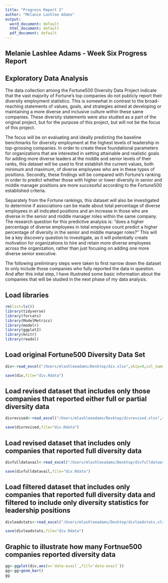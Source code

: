 ```yaml
---
title: "Progress Report 2"
author: "Melanie Lashlee Adams"
output:
  word_document: default
  html_document: default
  pdf_document: default
---
```

## Melanie Lashlee Adams - Week Six Progress Report

## Exploratory Data Analysis
The data collection among the Fortune500 Diversity Data Project indicate that the vast majority of Fortune’s top companies do not publicly report their diversity employment statistics.  This is somewhat in contrast to the broad-reaching statements of values, goals, and strategies aimed at developing or maintaining a more diverse and inclusive culture within these same companies.  These diversity statements were also studied as a part of the original project, but for the purpose of this project, but will not be the focus of this project.  

The focus will be on evaluating and ideally predicting the baseline benchmarks for diversity employment at the highest levels of leadership in top-grossing companies.  In order to create these foundational parameters for organizations that are interested in setting attainable and realistic goals for adding more diverse leaders at the middle and senior levels of their ranks, this dataset will be used to first establish the current values, both minimum and maximum, of diverse employees who are in these types of positions.  Secondly, these findings will be compared with Fortune’s ranking in order to predict whether those with higher or lower diversity in senior and middle manager positions are more successful according to the Fortune500 established criteria.

Separately from the Fortune rankings, this dataset will also be investigated to determine if associations can be made about total percentage of diverse employees in all indicated positions and an increase in those who are diverse in the senior and middle manager roles within the same company.  The research question for this predictive analysis is: “does a higher percentage of diverse employees in total employee count predict a higher percentage of diversity in the senior and middle manager roles?”  This will be a key discovery question to investigate, as it will potentially create motivation for organizations to hire and retain more diverse employees across the organization, rather than just focusing on adding one more diverse senior executive.

The following preliminary steps were taken to first narrow down the dataset to only include those companies who fully reported the data in question.  And after this inital step, I have illustrated some basic information about the companies that will be studied in the next phase of my data analysis.


## Load libraries
```r
rm(list=ls())
library(tidyverse)
library(forcats)
library(ModelMetrics)
library(modelr)
library(ggplot2)
library(knitr)
library(readxl)
```

## Load original Fortune500 Diversity Data Set
```r
div<-read_excel("/Users/mlashleeadams/Desktop/div.xlsx",skip=0,col_names = TRUE)

save(div,file="div.Rdata")

```

## Load revised dataset that includes only those companies that reported either full or partial diversity data
```r
divrevised<-read_excel("/Users/mlashleeadams/Desktop/divrevised.xlsx",skip=0,col_names = TRUE)

save(divrevised,file="div.Rdata")

```

## Load revised dataset that includes only companies that reported full diversity data
```r
divfulldatavail<-read_excel("/Users/mlashleeadams/Desktop/divfulldataavail.xlsx",skip=0,col_names = TRUE)

save(divfulldatavail,file="div.Rdata")

```

## Load filtered dataset that includes only companies that reported full diversity data and filtered to include only diversity statistics for leadership positions
```r
divleadstats<-read_excel("/Users/mlashleeadams/Desktop/divleadstats.xlsx",skip=0,col_names = TRUE)

save(divleadstats,file="div.Rdata")

```

## Graphic to illustrate how many Fortnue500 companies reported diversity data 
```r
gg<-ggplot(div,aes(x=`data-avail`,fill=`data-avail`))
gg<-gg+geom_bar()
gg
``` 
